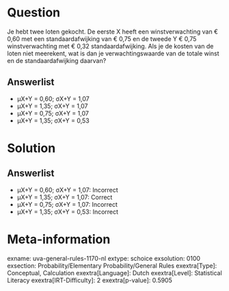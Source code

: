Question
========

Je hebt twee loten gekocht. De eerste X heeft een winstverwachting van €
0,60 met een standaardafwijking van € 0,75 en de tweede Y € 0,75
winstverwachting met € 0,32 standaardafwijking. Als je de kosten van de
loten niet meerekent, wat is dan je verwachtingswaarde van de totale
winst en de standaardafwijking daarvan?

Answerlist
----------

* µX+Y = 0,60; σX+Y = 1,07
* µX+Y = 1,35; σX+Y = 1,07
* µX+Y = 0,75; σX+Y = 1,07
* µX+Y = 1,35; σX+Y = 0,53

Solution
========

Answerlist
----------

* µX+Y = 0,60; σX+Y = 1,07: Incorrect
* µX+Y = 1,35; σX+Y = 1,07: Correct
* µX+Y = 0,75; σX+Y = 1,07: Incorrect
* µX+Y = 1,35; σX+Y = 0,53: Incorrect

Meta-information
================
exname: uva-general-rules-1170-nl
extype: schoice
exsolution: 0100
exsection: Probability/Elementary Probability/General Rules 
exextra[Type]: Conceptual, Calculation
exextra[Language]: Dutch
exextra[Level]: Statistical Literacy
exextra[IRT-Difficulty]: 2
exextra[p-value]: 0.5905
